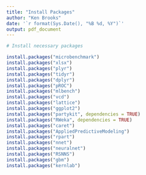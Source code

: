 ```yaml
---
title: "Install Packages"
author: "Ken Brooks"
date: '`r format(Sys.Date(), "%B %d, %Y")`'
output: pdf_document
---
```


```r
# Install necessary packages 

install.packages("microbenchmark")
install.packages("xlsx")
install.packages("plyr")
install.packages("tidyr")
install.packages("dplyr")
install.packages("pROC")
install.packages("mlbench")
install.packages("vcd")
install.packages("lattice")
install.packages("ggplot2")
install.packages("partykit", dependencies = TRUE)
install.packages("RWeka", dependencies = TRUE)
install.packages("caret")
install.packages("AppliedPredictiveModeling")
install.packages("rpart")
install.packages("nnet")
install.packages("neuralnet")
install.packages("RSNNS")
install.packages("gbm")
install.packages("kernlab")

```
